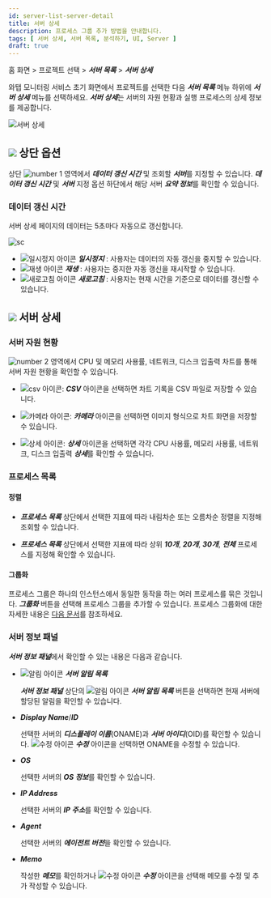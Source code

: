 ```yaml
---
id: server-list-server-detail
title: 서버 상세
description: 프로세스 그룹 추가 방법을 안내합니다. 
tags: [ 서버 상세, 서버 목록, 분석하기, UI, Server ]
draft: true
---
```


홈 화면 > 프로젝트 선택 > ***서버 목록*** > ***서버 상세***

와탭 모니터링 서비스 초기 화면에서 프로젝트를 선택한 다음 ***서버 목록*** 메뉴 하위에 ***서버 상세*** 메뉴를 선택하세요. ***서버 상세***는 서버의 자원 현황과 실행 프로세스의 상세 정보를 제공합니다.

![서버 상세](/img/server-detail.png)

## ![](/img/number-01.png) 상단 옵션

상단 ![number 1](/img/number-01.png) 영역에서 ***데이터 갱신 시간*** 및 조회할 ***서버***를 지정할 수 있습니다. ***데이터 갱신 시간*** 및 ***서버*** 지정 옵션 하단에서 해당 서버 ***요약 정보***를 확인할 수 있습니다.

### 데이터 갱신 시간

서버 상세 페이지의 데이터는 5초마다 자동으로 갱신합니다. 

<div style={{textAlign: 'center'}}>

![sc](/img/server-detail-data.png)
</div>

* ![일시정지 아이콘](/img/ic-s-pause.svg) ***일시정지*** : 사용자는 데이터의 자동 갱신을 중지할 수 있습니다. 
* ![재생 아이콘](/img/ic-play-grn.svg) ***재생*** : 사용자는 중지한 자동 갱신을 재시작할 수 있습니다.
* ![새로고침 아이콘](/img/ic-refresh2.svg) ***새로고침*** : 사용자는 현재 시간을 기준으로 데이터를 갱신할 수 있습니다.

## ![](/img/number-02.png) 서버 상세

### 서버 자원 현황

![number 2](/img/number-02.png) 영역에서 CPU 및 메모리 사용률, 네트워크, 디스크 입출력 차트를 통해 서버 자원 현황을 확인할 수 있습니다.  

* ![csv 아이콘](/img/ic-csv-download.svg): ***CSV*** 아이콘을 선택하면 차트 기록을 CSV 파일로 저장할 수 있습니다.

* ![카메라 아이콘](/img/ic-camera.svg): ***카메라*** 아이콘을 선택하면 이미지 형식으로 차트 화면을 저장할 수 있습니다.

* ![상세 아이콘](/img/ic-zoom-in.svg): ***상세*** 아이콘을 선택하면 각각 CPU 사용률, 메모리 사용률, 네트워크, 디스크 입출력 ***상세***를 확인할 수 있습니다.

### 프로세스 목록

#### 정렬

* ***프로세스 목록*** 상단에서 선택한 지표에 따라 내림차순 또는 오름차순 정렬을 지정해 조회할 수 있습니다. 

* ***프로세스 목록*** 상단에서 선택한 지표에 따라 상위 ***10개***, ***20개***, ***30개***, ***전체*** 프로세스를 지정해 확인할 수 있습니다. 

#### 그룹화

프로세스 그룹은 하나의 인스턴스에서 동일한 동작을 하는 여러 프로세스를 묶은 것입니다. ***그룹화*** 버튼을 선택해 프로세스 그룹을 추가할 수 있습니다. 프로세스 그룹화에 대한 자세한 내용은 [다음 문서](server-detail-process-group)를 참조하세요.

### 서버 정보 패널

***서버 정보 패널***에서 확인할 수 있는 내용은 다음과 같습니다. 

* ![알림 아이콘](/img/ic-alert.svg) ***서버 알림 목록***

  ***서버 정보 패널*** 상단의 ![알림 아이콘](/img/ic-alert.svg) ***서버 알림 목록*** 버튼을 선택하면 현재 서버에 할당된 알림을 확인할 수 있습니다.

* ***Display Name***/***ID***

  선택한 서버의 ***디스플레이 이름***(ONAME)과 ***서버 아이디***(OID)를 확인할 수 있습니다. ![수정 아이콘](/img/ic-edit.svg) ***수정*** 아이콘을 선택하면 ONAME을 수정할 수 있습니다.

* ***OS***

  선택한 서버의 ***OS 정보***를 확인할 수 있습니다.

* ***IP Address***

  선택한 서버의 ***IP 주소***를 확인할 수 있습니다.

* ***Agent***

  선택한 서버의 ***에이전트 버전***을 확인할 수 있습니다.

* ***Memo***

  작성한 ***메모***를 확인하거나 ![수정 아이콘](/img/ic-edit.svg) ***수정*** 아이콘을 선택해 메모를 수정 및 추가 작성할 수 있습니다.


<!-- 

서버 정보 요약

IP 주소, 운영체제, CPU 코어 개수, 메모리, OS 등을 확인할 수 있습니다.


프로세스 목록

프로세스 상세 정보를 확인할 수 있습니다.

-->